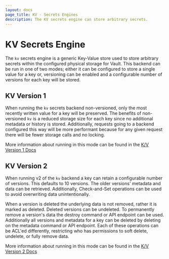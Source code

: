 ```yaml
---
layout: docs
page_title: KV - Secrets Engines
description: The KV secrets engine can store arbitrary secrets.
---
```


# KV Secrets Engine

The `kv` secrets engine is a generic Key-Value store used to store arbitrary
secrets within the configured physical storage for Vault. This backend can be
run in one of two modes; either it can be configured to store a single value
for a key or, versioning can be enabled and a configurable number of versions
for each key will be stored.

## KV Version 1

When running the `kv` secrets backend non-versioned, only the most recently
written value for a key will be preserved. The benefits of non-versioned `kv`
is a reduced storage size for each key since no additional metadata or history
is stored. Additionally, requests going to a backend configured this way will be
more performant because for any given request there will be fewer storage calls
and no locking.

More information about running in this mode can be found in the [K/V Version 1
Docs](/vault/docs/secrets/kv/kv-v1)

## KV Version 2

When running v2 of the `kv` backend a key can retain a configurable number of
versions. This defaults to 10 versions. The older versions' metadata and data
can be retrieved. Additionally, Check-and-Set operations can be used to avoid
overwriting data unintentionally.

When a version is deleted the underlying data is not removed, rather it is
marked as deleted. Deleted versions can be undeleted. To permanently remove a
version's data the destroy command or API endpoint can be used. Additionally all
versions and metadata for a key can be deleted by deleting on the metadata
command or API endpoint. Each of these operations can be ACL'ed differently,
restricting who has permissions to soft delete, undelete, or fully remove data.

More information about running in this mode can be found in the [K/V Version 2
Docs](/vault/docs/secrets/kv/kv-v2)

